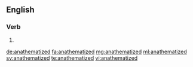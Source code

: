 ==English==

===Verb===
{{head|en|verb form}}

# {{en-past of|anathematize}}

[[de:anathematized]]
[[fa:anathematized]]
[[mg:anathematized]]
[[ml:anathematized]]
[[sv:anathematized]]
[[te:anathematized]]
[[vi:anathematized]]